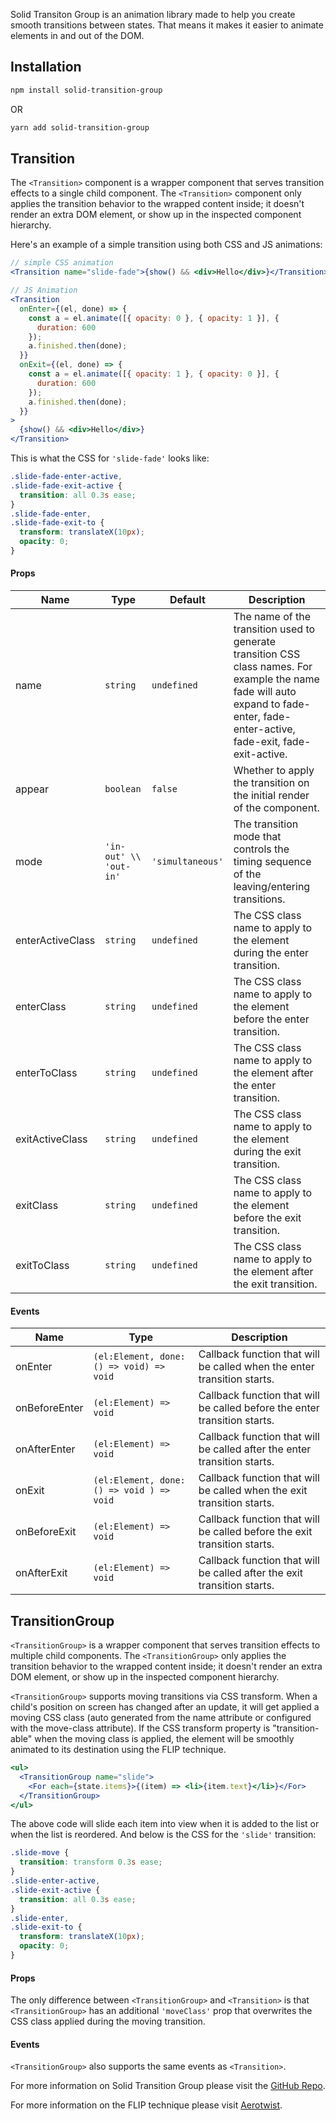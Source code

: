 
<Title>Solid Transition Group</Title>

Solid Transiton Group is an animation library made to help you create smooth transitions between states. That means it makes it easier to animate elements in and out of the DOM.

## Installation

```bash
npm install solid-transition-group
```

OR

```bash
yarn add solid-transition-group
```

## Transition

The `<Transition>` component is a wrapper component that serves transition effects to a single child component. The `<Transition>` component only applies the transition behavior to the wrapped content inside; it doesn't render an extra DOM element, or show up in the inspected component hierarchy.

Here's an example of a simple transition using both CSS and JS animations:

```jsx
// simple CSS animation
<Transition name="slide-fade">{show() && <div>Hello</div>}</Transition>

// JS Animation
<Transition
  onEnter={(el, done) => {
    const a = el.animate([{ opacity: 0 }, { opacity: 1 }], {
      duration: 600
    });
    a.finished.then(done);
  }}
  onExit={(el, done) => {
    const a = el.animate([{ opacity: 1 }, { opacity: 0 }], {
      duration: 600
    });
    a.finished.then(done);
  }}
>
  {show() && <div>Hello</div>}
</Transition>
```

This is what the CSS for `'slide-fade'` looks like:

```css
.slide-fade-enter-active,
.slide-fade-exit-active {
  transition: all 0.3s ease;
}
.slide-fade-enter,
.slide-fade-exit-to {
  transform: translateX(10px);
  opacity: 0;
}
```

#### Props

| Name             | Type                   | Default          | Description                                                                                                                                                                       |
| ---------------- | ---------------------- | ---------------- | --------------------------------------------------------------------------------------------------------------------------------------------------------------------------------- |
| name             | `string`               | `undefined`      | The name of the transition used to generate transition CSS class names. For example the name fade will auto expand to fade-enter, fade-enter-active, fade-exit, fade-exit-active. |
| appear           | `boolean`              | `false`            | Whether to apply the transition on the initial render of the component.                                                                                                           |
| mode             | `'in-out' \\ 'out-in'` | `'simultaneous'` | The transition mode that controls the timing sequence of the leaving/entering transitions.                                                                                        |
| enterActiveClass | `string`               | `undefined`      | The CSS class name to apply to the element during the enter transition.                                                                                                           |
| enterClass       | `string`               | `undefined`      | The CSS class name to apply to the element before the enter transition.                                                                                                           |
| enterToClass     | `string`               | `undefined`      | The CSS class name to apply to the element after the enter transition.                                                                                                            |
| exitActiveClass  | `string`               | `undefined`      | The CSS class name to apply to the element during the exit transition.                                                                                                            |
| exitClass        | `string`               | `undefined`      | The CSS class name to apply to the element before the exit transition.                                                                                                            |
| exitToClass      | `string`               | `undefined`      | The CSS class name to apply to the element after the exit transition.                                                                                                             |

#### Events

| Name          | Type                                      | Description                                                               |
| ------------- | ----------------------------------------- | ------------------------------------------------------------------------- |
| onEnter       | `(el:Element, done: () => void) => void`  | Callback function that will be called when the enter transition starts.   |
| onBeforeEnter | `(el:Element) => void`                    | Callback function that will be called before the enter transition starts. |
| onAfterEnter  | `(el:Element) => void`                    | Callback function that will be called after the enter transition starts.  |
| onExit        | `(el:Element, done: () => void ) => void` | Callback function that will be called when the exit transition starts.    |
| onBeforeExit  | `(el:Element) => void`                    | Callback function that will be called before the exit transition starts.  |
| onAfterExit   | `(el:Element) => void`                    | Callback function that will be called after the exit transition starts.   |

## TransitionGroup

`<TransitionGroup>` is a wrapper component that serves transition effects to multiple child components. The `<TransitionGroup>` only applies the transition behavior to the wrapped content inside; it doesn't render an extra DOM element, or show up in the inspected component hierarchy.

`<TransitionGroup>` supports moving transitions via CSS transform. When a child's position on screen has changed after an update, it will get applied a moving CSS class (auto generated from the name attribute or configured with the move-class attribute). If the CSS transform property is "transition-able" when the moving class is applied, the element will be smoothly animated to its destination using the FLIP technique.

```jsx
<ul>
  <TransitionGroup name="slide">
    <For each={state.items}>{(item) => <li>{item.text}</li>}</For>
  </TransitionGroup>
</ul>
```

The above code will slide each item into view when it is added to the list or when the list is reordered. And below is the CSS for the `'slide'` transition:

```css
.slide-move {
  transition: transform 0.3s ease;
}
.slide-enter-active,
.slide-exit-active {
  transition: all 0.3s ease;
}
.slide-enter,
.slide-exit-to {
  transform: translateX(10px);
  opacity: 0;
}
```

#### Props

The only difference between `<TransitionGroup>` and `<Transition>` is that `<TransitionGroup>` has an additional `'moveClass'` prop that overwrites the CSS class applied during the moving transition.

#### Events

`<TransitionGroup>` also supports the same events as `<Transition>`.

<Aside>
  For more information on Solid Transition Group please visit the <a href="https://github.com/solidjs/solid-transition-group"> GitHub Repo</a>.

For more information on the FLIP technique please visit <a href="https://aerotwist.com/blog/flip-your-animations/">Aerotwist</a>.

</Aside>
